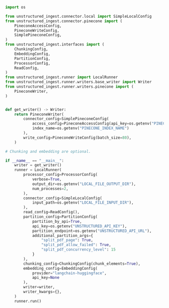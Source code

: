 ```python Python Ingest v1
import os

from unstructured_ingest.connector.local import SimpleLocalConfig
from unstructured_ingest.connector.pinecone import (
    PineconeAccessConfig,
    PineconeWriteConfig,
    SimplePineconeConfig,
)
from unstructured_ingest.interfaces import (
    ChunkingConfig,
    EmbeddingConfig,
    PartitionConfig,
    ProcessorConfig,
    ReadConfig,
)
from unstructured_ingest.runner import LocalRunner
from unstructured_ingest.runner.writers.base_writer import Writer
from unstructured_ingest.runner.writers.pinecone import (
    PineconeWriter,
)


def get_writer() -> Writer:
    return PineconeWriter(
        connector_config=SimplePineconeConfig(
            access_config=PineconeAccessConfig(api_key=os.getenv("PINECONE_API_KEY")),
            index_name=os.getenv("PINECONE_INDEX_NAME")
        ),
        write_config=PineconeWriteConfig(batch_size=80),
    )

# Chunking and embedding are optional.

if __name__ == "__main__":
    writer = get_writer()
    runner = LocalRunner(
        processor_config=ProcessorConfig(
            verbose=True,
            output_dir=os.getenv("LOCAL_FILE_OUTPUT_DIR"),
            num_processes=2,
        ),
        connector_config=SimpleLocalConfig(
            input_path=os.getenv("LOCAL_FILE_INPUT_DIR"),
        ),
        read_config=ReadConfig(),
        partition_config=PartitionConfig(
            partition_by_api=True,
            api_key=os.getenv("UNSTRUCTURED_API_KEY"),
            partition_endpoint=os.getenv("UNSTRUCTURED_API_URL"),
            additional_partition_args={
                "split_pdf_page": True,
                "split_pdf_allow_failed": True,
                "split_pdf_concurrency_level": 15
            }
        ),
        chunking_config=ChunkingConfig(chunk_elements=True),
        embedding_config=EmbeddingConfig(
            provider="langchain-huggingface",
            api_key=None
        ),
        writer=writer,
        writer_kwargs={},
    )
    runner.run()
```
